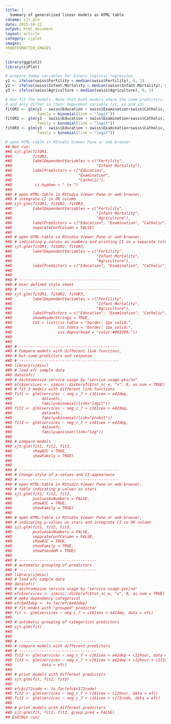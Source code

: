 ```yaml
---
title: |
  Summary of generalized linear models as HTML table
rdname: sjt.glm
date: 2015-10-22
output: html_document
layout: article
category: sjplot
images:
FRONTFOMATTER_IMAGES
---
```


```r
library(ggplot2)
library(sjPlot)
```

```r
# prepare dummy variables for binary logistic regression
y1 <- ifelse(swiss$Fertility < median(swiss$Fertility), 0, 1)
y2 <- ifelse(swiss$Infant.Mortality < median(swiss$Infant.Mortality), 0, 1)
y3 <- ifelse(swiss$Agriculture < median(swiss$Agriculture), 0, 1)

# Now fit the models. Note that both models share the same predictors
# and only differ in their dependent variable (y1, y2 and y3)
fitOR1 <- glm(y1 ~ swiss$Education + swiss$Examination+swiss$Catholic,
              family = binomial(link = "logit"))
fitOR2 <- glm(y2 ~ swiss$Education + swiss$Examination+swiss$Catholic,
              family = binomial(link = "logit"))
fitOR3 <- glm(y3 ~ swiss$Education + swiss$Examination+swiss$Catholic,
              family = binomial(link = "logit"))

# open HTML-table in RStudio Viewer Pane or web browser
## Not run: 
##D sjt.glm(fitOR1,
##D         fitOR2,
##D         labelDependentVariables = c("Fertility",
##D                                     "Infant Mortality"),
##D         labelPredictors = c("Education",
##D                             "Examination",
##D                             "Catholic"),
##D          ci.hyphen = " to ")
##D 
##D # open HTML-table in RStudio Viewer Pane or web browser,
##D # integrate CI in OR column
##D sjt.glm(fitOR1, fitOR2, fitOR3,
##D         labelDependentVariables = c("Fertility",
##D                                     "Infant Mortality",
##D                                     "Agriculture"),
##D         labelPredictors = c("Education", "Examination", "Catholic"),
##D         separateConfColumn = FALSE)
##D 
##D # open HTML-table in RStudio Viewer Pane or web browser,
##D # indicating p-values as numbers and printing CI in a separate column
##D sjt.glm(fitOR1, fitOR2, fitOR3,
##D         labelDependentVariables = c("Fertility",
##D                                     "Infant Mortality",
##D                                     "Agriculture"),
##D         labelPredictors = c("Education", "Examination", "Catholic"))
##D 
##D 
##D # --------------------------------------------
##D # User defined style sheet
##D # --------------------------------------------
##D sjt.glm(fitOR1, fitOR2, fitOR3,
##D         labelDependentVariables = c("Fertility",
##D                                     "Infant Mortality",
##D                                     "Agriculture"),
##D         labelPredictors = c("Education", "Examination", "Catholic"),
##D         showHeaderStrings = TRUE,
##D         CSS = list(css.table = "border: 2px solid;",
##D                    css.tdata = "border: 1px solid;",
##D                    css.depvarhead = "color:#003399;"))
##D 
##D 
##D # --------------------------------------------
##D # Compare models with different link functions,
##D # but same predictors and response
##D # --------------------------------------------
##D library(sjmisc)
##D # load efc sample data
##D data(efc)
##D # dichtomozize service usage by "service usage yes/no"
##D efc$services <- sjmisc::dicho(efc$tot_sc_e, "v", 0, as.num = TRUE)
##D # fit 3 models with different link-functions
##D fit1 <- glm(services ~ neg_c_7 + c161sex + e42dep,
##D             data=efc,
##D             family=binomial(link="logit"))
##D fit2 <- glm(services ~ neg_c_7 + c161sex + e42dep,
##D             data=efc,
##D             family=binomial(link="probit"))
##D fit3 <- glm(services ~ neg_c_7 + c161sex + e42dep,
##D             data=efc,
##D             family=poisson(link="log"))
##D 
##D # compare models
##D sjt.glm(fit1, fit2, fit3,
##D         showAIC = TRUE,
##D         showFamily = TRUE)
##D 
##D 
##D # --------------------------------------------
##D # Change style of p-values and CI-appearance
##D # --------------------------------------------
##D # open HTML-table in RStudio Viewer Pane or web browser,
##D # table indicating p-values as stars
##D sjt.glm(fit1, fit2, fit3,
##D         pvaluesAsNumbers = FALSE,
##D         showAIC = TRUE,
##D         showFamily = TRUE)
##D 
##D # open HTML-table in RStudio Viewer Pane or web browser,
##D # indicating p-values as stars and integrate CI in OR column
##D sjt.glm(fit1, fit2, fit3,
##D         pvaluesAsNumbers = FALSE,
##D         separateConfColumn = FALSE,
##D         showAIC = TRUE,
##D         showFamily = TRUE,
##D         showPseudoR = TRUE)
##D 
##D # ----------------------------------
##D # automatic grouping of predictors
##D # ----------------------------------
##D library(sjmisc)
##D # load efc sample data
##D data(efc)
##D # dichtomozize service usage by "service usage yes/no"
##D efc$services <- sjmisc::dicho(efc$tot_sc_e, "v", 0, as.num = TRUE)
##D # make dependency categorical
##D efc$e42dep <- to_fac(efc$e42dep)
##D # fit model with "grouped" predictor
##D fit <- glm(services ~ neg_c_7 + c161sex + e42dep, data = efc)
##D 
##D # automatic grouping of categorical predictors
##D sjt.glm(fit)
##D 
##D 
##D # ----------------------------------
##D # compare models with different predictors
##D # ----------------------------------
##D fit2 <- glm(services ~ neg_c_7 + c161sex + e42dep + c12hour, data = efc)
##D fit3 <- glm(services ~ neg_c_7 + c161sex + e42dep + c12hour + c172code,
##D             data = efc)
##D 
##D # print models with different predictors
##D sjt.glm(fit, fit2, fit3)
##D 
##D efc$c172code <- to_fac(efc$c172code)
##D fit2 <- glm(services ~ neg_c_7 + c161sex + c12hour, data = efc)
##D fit3 <- glm(services ~ neg_c_7 + c161sex + c172code, data = efc)
##D 
##D # print models with different predictors
##D sjt.glm(fit, fit2, fit3, group.pred = FALSE)
## End(Not run)



```